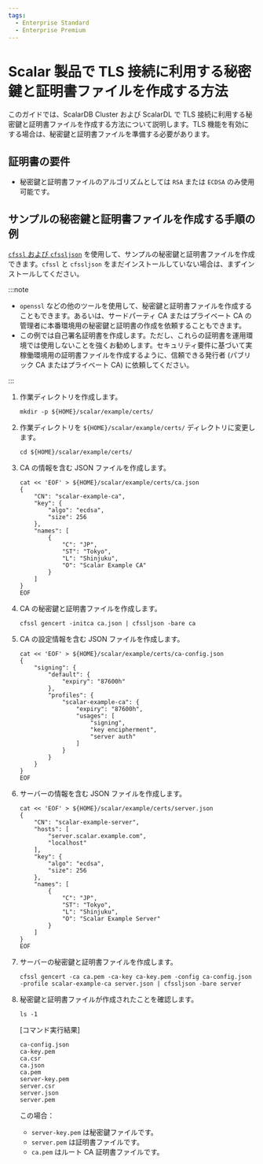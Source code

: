 ```yaml
---
tags:
  - Enterprise Standard
  - Enterprise Premium
---
```


# Scalar 製品で TLS 接続に利用する秘密鍵と証明書ファイルを作成する方法


<TranslationBanner />

このガイドでは、ScalarDB Cluster および ScalarDL で TLS 接続に利用する秘密鍵と証明書ファイルを作成する方法について説明します。TLS 機能を有効にする場合は、秘密鍵と証明書ファイルを準備する必要があります。

## 証明書の要件

* 秘密鍵と証明書ファイルのアルゴリズムとしては `RSA` または `ECDSA` のみ使用可能です。

## サンプルの秘密鍵と証明書ファイルを作成する手順の例

[`cfssl` および `cfssljson`](https://github.com/cloudflare/cfssl) を使用して、サンプルの秘密鍵と証明書ファイルを作成できます。`cfssl` と `cfssljson` をまだインストールしていない場合は、まずインストールしてください。

:::note

* `openssl` などの他のツールを使用して、秘密鍵と証明書ファイルを作成することもできます。あるいは、サードパーティ CA またはプライベート CA の管理者に本番環境用の秘密鍵と証明書の作成を依頼することもできます。
* この例では自己署名証明書を作成します。ただし、これらの証明書を運用環境では使用しないことを強くお勧めします。セキュリティ要件に基づいて実稼働環境用の証明書ファイルを作成するように、信頼できる発行者 (パブリック CA またはプライベート CA) に依頼してください。

:::

1. 作業ディレクトリを作成します。

   ```console
   mkdir -p ${HOME}/scalar/example/certs/
   ```

1. 作業ディレクトリを `${HOME}/scalar/example/certs/` ディレクトリに変更します。

   ```console
   cd ${HOME}/scalar/example/certs/
   ```

1. CA の情報を含む JSON ファイルを作成します。

   ```console
   cat << 'EOF' > ${HOME}/scalar/example/certs/ca.json
   {
       "CN": "scalar-example-ca",
       "key": {
           "algo": "ecdsa",
           "size": 256
       },
       "names": [
           {
               "C": "JP",
               "ST": "Tokyo",
               "L": "Shinjuku",
               "O": "Scalar Example CA"
           }
       ]
   }
   EOF
   ```

1. CA の秘密鍵と証明書ファイルを作成します。

   ```console
   cfssl gencert -initca ca.json | cfssljson -bare ca
   ```

1. CA の設定情報を含む JSON ファイルを作成します。

   ```console
   cat << 'EOF' > ${HOME}/scalar/example/certs/ca-config.json
   {
       "signing": {
           "default": {
               "expiry": "87600h"
           },
           "profiles": {
               "scalar-example-ca": {
                   "expiry": "87600h",
                   "usages": [
                       "signing",
                       "key encipherment",
                       "server auth"
                   ]
               }
           }
       }
   }
   EOF
   ```

1. サーバーの情報を含む JSON ファイルを作成します。

   ```console
   cat << 'EOF' > ${HOME}/scalar/example/certs/server.json
   {
       "CN": "scalar-example-server",
       "hosts": [
           "server.scalar.example.com",
           "localhost"
       ],
       "key": {
           "algo": "ecdsa",
           "size": 256
       },
       "names": [
           {
               "C": "JP",
               "ST": "Tokyo",
               "L": "Shinjuku",
               "O": "Scalar Example Server"
           }
       ]
   }
   EOF
   ```

1. サーバーの秘密鍵と証明書ファイルを作成します。

   ```console
   cfssl gencert -ca ca.pem -ca-key ca-key.pem -config ca-config.json -profile scalar-example-ca server.json | cfssljson -bare server
   ```

1. 秘密鍵と証明書ファイルが作成されたことを確認します。

   ```console
   ls -1
   ```

   [コマンド実行結果]

   ```console
   ca-config.json
   ca-key.pem
   ca.csr
   ca.json
   ca.pem
   server-key.pem
   server.csr
   server.json
   server.pem
   ```

   この場合：

    * `server-key.pem` は秘密鍵ファイルです。
    * `server.pem` は証明書ファイルです。
    * `ca.pem` はルート CA 証明書ファイルです。
